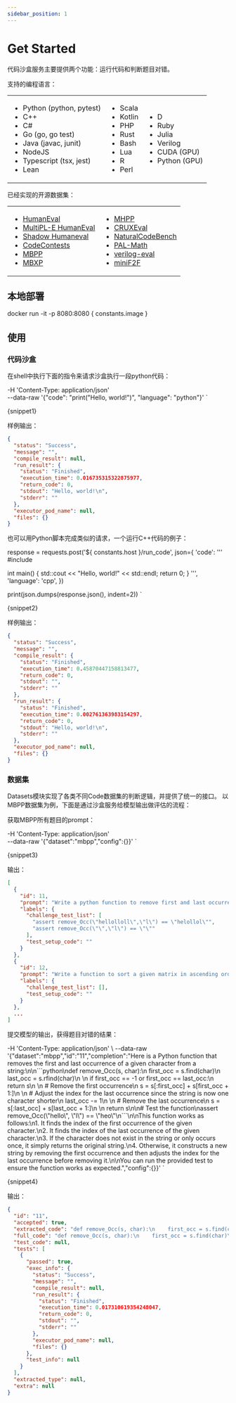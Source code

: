 ```yaml
---
sidebar_position: 1
---
```


# Get Started

代码沙盒服务主要提供两个功能：运行代码和判断题目对错。

支持的编程语言：

<table style={{width: '100%', borderCollapse: 'collapse', border: 'none'}}>
  <tbody style={{width: '100%', display: 'table'}}>
    <tr style={{width: '100%', borderTop: 'none'}}>
      <td style={{width: '33.33%', verticalAlign: 'top', padding: '0 10px', border: 'none'}}>
        <ul style={{padding: '0 0 0 20px', margin: 0}}>
          <li>Python (python, pytest)</li>
          <li>C++</li>
          <li>C#</li>
          <li>Go (go, go test)</li>
          <li>Java (javac, junit)</li>
          <li>NodeJS</li>
          <li>Typescript (tsx, jest)</li>
          <li>Lean</li>
        </ul>
      </td>
      <td style={{width: '33.33%', verticalAlign: 'top', padding: '0 10px', border: 'none'}}>
        <ul style={{padding: '0 0 0 20px', margin: 0}}>
          <li>Scala</li>
          <li>Kotlin</li>
          <li>PHP</li>
          <li>Rust</li>
          <li>Bash</li>
          <li>Lua</li>
          <li>R</li>
          <li>Perl</li>
        </ul>
      </td>
      <td style={{width: '33.33%', verticalAlign: 'top', padding: '0 10px', border: 'none'}}>
        <ul style={{padding: '0 0 0 20px', margin: 0}}>
          <li>D</li>
          <li>Ruby</li>
          <li>Julia</li>
          <li>Verilog</li>
          <li>CUDA (GPU)</li>
          <li>Python (GPU)</li>
        </ul>
      </td>
    </tr>
  </tbody>
</table>

已经实现的开源数据集：

<table style={{width: '100%', borderCollapse: 'collapse', border: 'none'}}>
  <tbody style={{width: '100%', display: 'table'}}>
    <tr style={{width: '100%', borderTop: 'none'}}>
      <td style={{width: '50%', verticalAlign: 'top', padding: '0 10px', border: 'none'}}>
        <ul style={{padding: '0 0 0 20px', margin: 0}}>
          <li><a target="_blank" href="https://github.com/openai/human-eval">HumanEval</a></li>
          <li><a target="_blank" href="https://github.com/nuprl/MultiPL-E">MultiPL-E HumanEval</a></li>
          <li><a target="_blank" href="https://huggingface.co/datasets/Miaosen/openai-humaneval-sky-shadow">Shadow Humaneval</a></li>
          <li><a target="_blank" href="https://github.com/google-deepmind/code_contests">CodeContests</a></li>
          <li><a target="_blank" href="https://github.com/google-research/google-research/tree/master/mbpp">MBPP</a></li>
          <li><a target="_blank" href="https://github.com/amazon-science/mxeval">MBXP</a></li>
        </ul>
      </td>
      <td style={{width: '50%', verticalAlign: 'top', padding: '0 10px', border: 'none'}}>
        <ul style={{padding: '0 0 0 20px', margin: 0}}>
          <li><a target="_blank" href="https://github.com/SparksofAGI/MHPP">MHPP</a></li>
          <li><a target="_blank" href="https://github.com/facebookresearch/cruxeval">CRUXEval</a></li>
          <li><a target="_blank" href="https://github.com/THUDM/NaturalCodeBench">NaturalCodeBench</a></li>
          <li><a target="_blank" href="https://github.com/deepseek-ai/DeepSeek-Coder/tree/main/Evaluation/PAL-Math">PAL-Math</a></li>
          <li><a target="_blank" href="https://github.com/NVlabs/verilog-eval">verilog-eval</a></li>
          <li><a target="_blank" href="https://github.com/facebookresearch/miniF2F">miniF2F</a></li>
        </ul>
      </td>
    </tr>
  </tbody>
</table>

## 本地部署

<CodeBlock language="bash">
docker run -it -p 8080:8080 { constants.image }
</CodeBlock>

## 使用

### 代码沙盒

在shell中执行下面的指令来请求沙盒执行一段python代码：

  -H 'Content-Type: application/json' \
  --data-raw '{"code": "print(\"Hello, world!\")", "language": "python"}'
`

<CodeBlock language="bash">
{snippet1}
</CodeBlock>

样例输出：

```json
{
  "status": "Success",
  "message": "",
  "compile_result": null,
  "run_result": {
    "status": "Finished",
    "execution_time": 0.016735315322875977,
    "return_code": 0,
    "stdout": "Hello, world!\n",
    "stderr": ""
  },
  "executor_pod_name": null,
  "files": {}
}
```

也可以用Python脚本完成类似的请求，一个运行C++代码的例子：


response = requests.post('${ constants.host }/run_code', json={
    'code': '''
#include <iostream>

int main() {
    std::cout << "Hello, world!" << std::endl;
    return 0;
}
''',
    'language': 'cpp',
})

print(json.dumps(response.json(), indent=2))
`

<CodeBlock language="python">
{snippet2}
</CodeBlock>

样例输出：

```json
{
  "status": "Success",
  "message": "",
  "compile_result": {
    "status": "Finished",
    "execution_time": 0.45870447158813477,
    "return_code": 0,
    "stdout": "",
    "stderr": ""
  },
  "run_result": {
    "status": "Finished",
    "execution_time": 0.002761363983154297,
    "return_code": 0,
    "stdout": "Hello, world!\n",
    "stderr": ""
  },
  "executor_pod_name": null,
  "files": {}
}
```

### 数据集

Datasets模块实现了各类不同Code数据集的判断逻辑，并提供了统一的接口。 以MBPP数据集为例，下面是通过沙盒服务给模型输出做评估的流程：

获取MBPP所有题目的prompt：

  -H 'Content-Type: application/json' \
  --data-raw '{"dataset":"mbpp","config":{}}'
`

<CodeBlock language="bash">
{snippet3}
</CodeBlock>

输出：

```json
[
  {
    "id": 11,
    "prompt": "Write a python function to remove first and last occurrence of a given character from the string. Your code should satisfy these tests:\n\nassert remove_Occ(\"hello\",\"l\") == \"heo\"",
    "labels": {
      "challenge_test_list": [
        "assert remove_Occ(\"hellolloll\",\"l\") == \"helollol\"",
        "assert remove_Occ(\"\",\"l\") == \"\""
      ],
      "test_setup_code": ""
    }
  },
  {
    "id": 12,
    "prompt": "Write a function to sort a given matrix in ascending order according to the sum of its rows. Your code should satisfy these tests:\n\nassert sort_matrix([[1, 2, 3], [2, 4, 5], [1, 1, 1]])==[[1, 1, 1], [1, 2, 3], [2, 4, 5]]",
    "labels": {
      "challenge_test_list": [],
      "test_setup_code": ""
    }
  },
  ...
]
```

提交模型的输出，获得题目对错的结果：

  -H 'Content-Type: application/json' \\
  --data-raw '{"dataset":"mbpp","id":"11","completion":"Here is a Python function that removes the first and last occurrence of a given character from a string:\\n\\n\`\`\`python\\ndef remove_Occ(s, char):\\n    first_occ = s.find(char)\\n    last_occ = s.rfind(char)\\n    \\n    if first_occ == -1 or first_occ == last_occ:\\n        return s\\n    \\n    # Remove the first occurrence\\n    s = s[:first_occ] + s[first_occ + 1:]\\n    \\n    # Adjust the index for the last occurrence since the string is now one character shorter\\n    last_occ -= 1\\n    \\n    # Remove the last occurrence\\n    s = s[:last_occ] + s[last_occ + 1:]\\n    \\n    return s\\n\\n# Test the function\\nassert remove_Occ(\\"hello\\", \\"l\\") == \\"heo\\"\\n\`\`\`\\n\\nThis function works as follows:\\n1. It finds the index of the first occurrence of the given character.\\n2. It finds the index of the last occurrence of the given character.\\n3. If the character does not exist in the string or only occurs once, it simply returns the original string.\\n4. Otherwise, it constructs a new string by removing the first occurrence and then adjusts the index for the last occurrence before removing it.\\n\\nYou can run the provided test to ensure the function works as expected.","config":{}}'
`

<CodeBlock language="bash">
{snippet4}
</CodeBlock>

输出：

```json
{
  "id": "11",
  "accepted": true,
  "extracted_code": "def remove_Occ(s, char):\n    first_occ = s.find(char)\n    last_occ = s.rfind(char)\n    \n    if first_occ == -1 or first_occ == last_occ:\n        return s\n    \n    # Remove the first occurrence\n    s = s[:first_occ] + s[first_occ + 1:]\n    \n    # Adjust the index for the last occurrence since the string is now one character shorter\n    last_occ -= 1\n    \n    # Remove the last occurrence\n    s = s[:last_occ] + s[last_occ + 1:]\n    \n    return s\n\n# Test the function\nassert remove_Occ(\"hello\", \"l\") == \"heo\"",
  "full_code": "def remove_Occ(s, char):\n    first_occ = s.find(char)\n    last_occ = s.rfind(char)\n    \n    if first_occ == -1 or first_occ == last_occ:\n        return s\n    \n    # Remove the first occurrence\n    s = s[:first_occ] + s[first_occ + 1:]\n    \n    # Adjust the index for the last occurrence since the string is now one character shorter\n    last_occ -= 1\n    \n    # Remove the last occurrence\n    s = s[:last_occ] + s[last_occ + 1:]\n    \n    return s\n\n# Test the function\nassert remove_Occ(\"hello\", \"l\") == \"heo\"\n\nassert remove_Occ(\"hello\",\"l\") == \"heo\"\nassert remove_Occ(\"abcda\",\"a\") == \"bcd\"\nassert remove_Occ(\"PHP\",\"P\") == \"H\"",
  "test_code": null,
  "tests": [
    {
      "passed": true,
      "exec_info": {
        "status": "Success",
        "message": "",
        "compile_result": null,
        "run_result": {
          "status": "Finished",
          "execution_time": 0.017310619354248047,
          "return_code": 0,
          "stdout": "",
          "stderr": ""
        },
        "executor_pod_name": null,
        "files": {}
      },
      "test_info": null
    }
  ],
  "extracted_type": null,
  "extra": null
}
```
